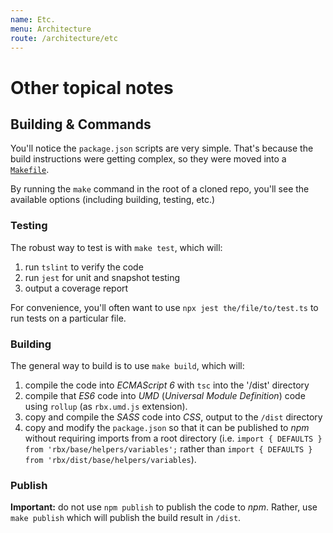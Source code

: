 ```yaml
---
name: Etc.
menu: Architecture
route: /architecture/etc
---
```


# Other topical notes

## Building & Commands

You'll notice the `package.json` scripts are very simple.
That's because the build instructions were getting complex, so they were moved into a [`Makefile`](https://github.com/dfee/rbx/blob/master/Makefile).

By running the `make` command in the root of a cloned repo, you'll see the available options (including building, testing, etc.)

### Testing

The robust way to test is with `make test`, which will:

1. run `tslint` to verify the code
2. run `jest` for unit and snapshot testing
3. output a coverage report

For convenience, you'll often want to use `npx jest the/file/to/test.ts` to run tests on a particular file.

### Building

The general way to build is to use `make build`, which will:

1. compile the code into _ECMAScript 6_ with `tsc` into the '/dist' directory
2. compile that _ES6_ code into _UMD_ (_Universal Module Definition_) code using `rollup` (as `rbx.umd.js` extension).
3. copy and compile the _SASS_ code into _CSS_, output to the `/dist` directory
4. copy and modify the `package.json` so that it can be published to _npm_ without requiring imports from a root directory (i.e. `import { DEFAULTS } from 'rbx/base/helpers/variables';` rather than `import { DEFAULTS } from 'rbx/dist/base/helpers/variables`).

### Publish

**Important:** do not use `npm publish` to publish the code to _npm_.
Rather, use `make publish` which will publish the build result in `/dist`.
